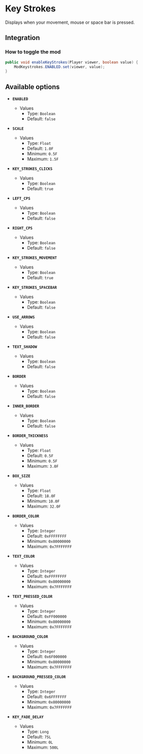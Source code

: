 # Key Strokes

Displays when your movement, mouse or space bar is pressed.

## Integration

### How to toggle the mod

```java
public void enableKeyStrokes(Player viewer, boolean value) {
    ModKeystrokes.ENABLED.set(viewer, value);
}
```

## Available options

- __`ENABLED`__
    - Values
        - Type: `Boolean`
        - Default: `false`

- __`SCALE`__
    - Values
        - Type: `Float`
        - Default: `1.0F`
        - Minimum: `0.5F`
        - Maximum: `1.5F`

- __`KEY_STROKES_CLICKS`__
    - Values
        - Type: `Boolean`
        - Default: `true`

- __`LEFT_CPS`__
    - Values
        - Type: `Boolean`
        - Default: `false`

- __`RIGHT_CPS`__
    - Values
        - Type: `Boolean`
        - Default: `false`

- __`KEY_STROKES_MOVEMENT`__
    - Values
        - Type: `Boolean`
        - Default: `true`

- __`KEY_STROKES_SPACEBAR`__
    - Values
        - Type: `Boolean`
        - Default: `false`

- __`USE_ARROWS`__
    - Values
        - Type: `Boolean`
        - Default: `false`

- __`TEXT_SHADOW`__
    - Values
        - Type: `Boolean`
        - Default: `false`

- __`BORDER`__
    - Values
        - Type: `Boolean`
        - Default: `false`

- __`INNER_BORDER`__
    - Values
        - Type: `Boolean`
        - Default: `false`

- __`BORDER_THICKNESS`__
    - Values
        - Type: `Float`
        - Default: `0.5F`
        - Minimum: `0.5F`
        - Maximum: `3.0F`

- __`BOX_SIZE`__
    - Values
        - Type: `Float`
        - Default: `18.0F`
        - Minimum: `10.0F`
        - Maximum: `32.0F`

- __`BORDER_COLOR`__
    - Values
        - Type: `Integer`
        - Default: `0xFFFFFFFF`
        - Minimum: `0x80000000`
        - Maximum: `0x7FFFFFFF`

- __`TEXT_COLOR`__
    - Values
        - Type: `Integer`
        - Default: `0xFFFFFFFF`
        - Minimum: `0x80000000`
        - Maximum: `0x7FFFFFFF`

- __`TEXT_PRESSED_COLOR`__
    - Values
        - Type: `Integer`
        - Default: `0xFF000000`
        - Minimum: `0x80000000`
        - Maximum: `0x7FFFFFFF`

- __`BACKGROUND_COLOR`__
    - Values
        - Type: `Integer`
        - Default: `0x6F000000`
        - Minimum: `0x80000000`
        - Maximum: `0x7FFFFFFF`

- __`BACKGROUND_PRESSED_COLOR`__
    - Values
        - Type: `Integer`
        - Default: `0x6FFFFFFF`
        - Minimum: `0x80000000`
        - Maximum: `0x7FFFFFFF`

- __`KEY_FADE_DELAY`__
    - Values
        - Type: `Long`
        - Default: `75L`
        - Minimum: `0L`
        - Maximum: `500L`

